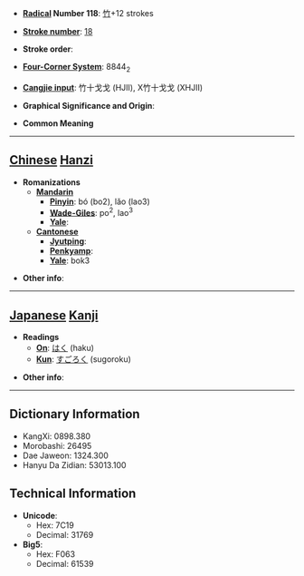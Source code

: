* '''[[Wiktionary:Chinese radical index| Radical]] Number 118''': [[Wiktionary:Chinese radical index 竹|竹]]+12 strokes

* '''[[Wiktionary:Chinese total strokes index|Stroke number]]''': [[Wiktionary:Chinese total strokes index 18|18]]

* '''Stroke order''': 

* '''[[Wiktionary:Chinese four corner index|Four-Corner System]]''': 8844<sub>2</sub>

* '''[[Wiktionary:Chinese Cangjie index|Cangjie input]]''': 竹十戈戈 (HJII), X竹十戈戈 (XHJII)

* '''Graphical Significance and Origin''': 

* '''Common Meaning'''

----

== [[Chinese]] [[Hanzi]] ==

* '''Romanizations'''
** '''[[Mandarin]]'''
*** '''[[Pinyin]]''': bó (bo2), lǎo (lao3)
*** '''[[Wade-Giles]]''': po<sup>2</sup>, lao<sup>3</sup>
*** '''[[Yale]]''': 
** '''[[Cantonese]]'''
*** '''[[Jyutping]]''':
*** '''[[Penkyamp]]''': 
*** '''[[Yale]]''': bok3

* '''Other info''': 

----

== [[Japanese]] [[Kanji]] ==

* '''Readings'''
** '''[[On]]''': [[はく]] (haku)
** '''[[Kun]]''': [[すごろく]] (sugoroku)

* '''Other info''':  

----

== Dictionary Information ==

* KangXi: 0898.380
* Morobashi: 26495
* Dae Jaweon: 1324.300
* Hanyu Da Zidian: 53013.100

== Technical Information ==

* '''Unicode''':
** Hex: 7C19
** Decimal: 31769
* '''Big5''':
** Hex: F063
** Decimal: 61539
